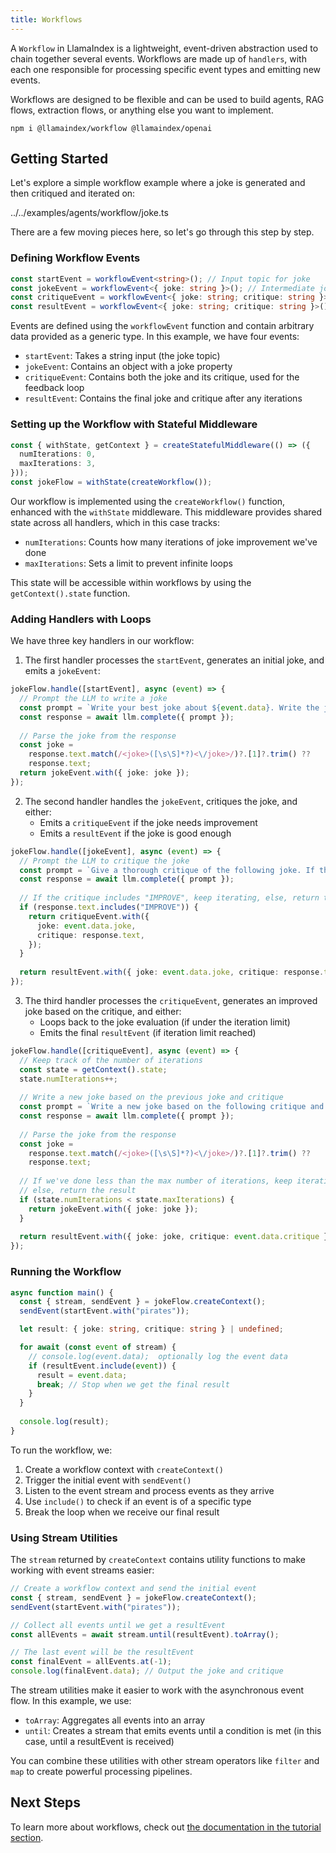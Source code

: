 ```yaml
---
title: Workflows
---
```


A `Workflow` in LlamaIndex is a lightweight, event-driven abstraction used to chain together several events. Workflows are made up of `handlers`, with each one responsible for processing specific event types and emitting new events.

Workflows are designed to be flexible and can be used to build agents, RAG flows, extraction flows, or anything else you want to implement.

```package-install
npm i @llamaindex/workflow @llamaindex/openai
```

## Getting Started

Let's explore a simple workflow example where a joke is generated and then critiqued and iterated on:

<include cwd>../../examples/agents/workflow/joke.ts</include>

There are a few moving pieces here, so let's go through this step by step.

### Defining Workflow Events

```typescript
const startEvent = workflowEvent<string>(); // Input topic for joke
const jokeEvent = workflowEvent<{ joke: string }>(); // Intermediate joke
const critiqueEvent = workflowEvent<{ joke: string; critique: string }>(); // Intermediate critique
const resultEvent = workflowEvent<{ joke: string; critique: string }>(); // Final joke + critique
```

Events are defined using the `workflowEvent` function and contain arbitrary data provided as a generic type. In this example, we have four events:
- `startEvent`: Takes a string input (the joke topic)
- `jokeEvent`: Contains an object with a joke property
- `critiqueEvent`: Contains both the joke and its critique, used for the feedback loop
- `resultEvent`: Contains the final joke and critique after any iterations

### Setting up the Workflow with Stateful Middleware

```typescript
const { withState, getContext } = createStatefulMiddleware(() => ({
  numIterations: 0,
  maxIterations: 3,
}));
const jokeFlow = withState(createWorkflow());
```

Our workflow is implemented using the `createWorkflow()` function, enhanced with the `withState` middleware. This middleware provides shared state across all handlers, which in this case tracks:
- `numIterations`: Counts how many iterations of joke improvement we've done
- `maxIterations`: Sets a limit to prevent infinite loops

This state will be accessible within workflows by using the `getContext().state` function.

### Adding Handlers with Loops

We have three key handlers in our workflow:

1. The first handler processes the `startEvent`, generates an initial joke, and emits a `jokeEvent`:

```typescript
jokeFlow.handle([startEvent], async (event) => {
  // Prompt the LLM to write a joke
  const prompt = `Write your best joke about ${event.data}. Write the joke between <joke> and </joke> tags.`;
  const response = await llm.complete({ prompt });
 
  // Parse the joke from the response
  const joke =
    response.text.match(/<joke>([\s\S]*?)<\/joke>/)?.[1]?.trim() ??
    response.text;
  return jokeEvent.with({ joke: joke });
});
```

2. The second handler handles the `jokeEvent`, critiques the joke, and either:
   - Emits a `critiqueEvent` if the joke needs improvement
   - Emits a `resultEvent` if the joke is good enough

```typescript
jokeFlow.handle([jokeEvent], async (event) => {
  // Prompt the LLM to critique the joke
  const prompt = `Give a thorough critique of the following joke. If the joke needs improvement, put "IMPROVE" somewhere in the critique: ${event.data.joke}`;
  const response = await llm.complete({ prompt });
 
  // If the critique includes "IMPROVE", keep iterating, else, return the result
  if (response.text.includes("IMPROVE")) {
    return critiqueEvent.with({
      joke: event.data.joke,
      critique: response.text,
    });
  }
 
  return resultEvent.with({ joke: event.data.joke, critique: response.text });
});
```

3. The third handler processes the `critiqueEvent`, generates an improved joke based on the critique, and either:
   - Loops back to the joke evaluation (if under the iteration limit)
   - Emits the final `resultEvent` (if iteration limit reached)

```typescript
jokeFlow.handle([critiqueEvent], async (event) => {
  // Keep track of the number of iterations
  const state = getContext().state;
  state.numIterations++;
 
  // Write a new joke based on the previous joke and critique
  const prompt = `Write a new joke based on the following critique and the original joke. Write the joke between <joke> and </joke> tags.\n\nJoke: ${event.data.joke}\n\nCritique: ${event.data.critique}`;
  const response = await llm.complete({ prompt });
 
  // Parse the joke from the response
  const joke =
    response.text.match(/<joke>([\s\S]*?)<\/joke>/)?.[1]?.trim() ??
    response.text;
 
  // If we've done less than the max number of iterations, keep iterating
  // else, return the result
  if (state.numIterations < state.maxIterations) {
    return jokeEvent.with({ joke: joke });
  }
 
  return resultEvent.with({ joke: joke, critique: event.data.critique });
});
```

### Running the Workflow

```typescript
async function main() {
  const { stream, sendEvent } = jokeFlow.createContext();
  sendEvent(startEvent.with("pirates"));

  let result: { joke: string, critique: string } | undefined;

  for await (const event of stream) {
    // console.log(event.data);  optionally log the event data
    if (resultEvent.include(event)) {
      result = event.data;
      break; // Stop when we get the final result
    }
  }
  
  console.log(result);
}
```

To run the workflow, we:
1. Create a workflow context with `createContext()`
2. Trigger the initial event with `sendEvent()`
3. Listen to the event stream and process events as they arrive
4. Use `include()` to check if an event is of a specific type
5. Break the loop when we receive our final result

### Using Stream Utilities

The `stream` returned by `createContext` contains utility functions to make working with event streams easier:

```typescript
// Create a workflow context and send the initial event
const { stream, sendEvent } = jokeFlow.createContext();
sendEvent(startEvent.with("pirates"));

// Collect all events until we get a resultEvent
const allEvents = await stream.until(resultEvent).toArray(); 

// The last event will be the resultEvent
const finalEvent = allEvents.at(-1);
console.log(finalEvent.data); // Output the joke and critique
```

The stream utilities make it easier to work with the asynchronous event flow. In this example, we use:
- `toArray`: Aggregates all events into an array
- `until`: Creates a stream that emits events until a condition is met (in this case, until a resultEvent is received)

You can combine these utilities with other stream operators like `filter` and `map` to create powerful processing pipelines.

## Next Steps

To learn more about workflows, check out [the documentation in the tutorial section](../../../llamaflow).
